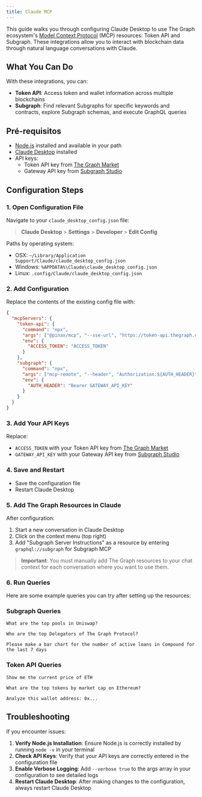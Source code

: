```yaml
---
title: Claude MCP
---
```


This guide walks you through configuring Claude Desktop to use The Graph ecosystem's [Model Context Protocol](https://modelcontextprotocol.io/introduction) (MCP) resources: Token API and Subgraph. These integrations allow you to interact with blockchain data through natural language conversations with Claude.

## What You Can Do

With these integrations, you can:

- **Token API**: Access token and wallet information across multiple blockchains
- **Subgraph**: Find relevant Subgraphs for specific keywords and contracts, explore Subgraph schemas, and execute GraphQL queries

## Pré-requisitos

- [Node.js](https://nodejs.org/en/download/) installed and available in your path
- [Claude Desktop](https://claude.ai/download) installed
- API keys:
  - Token API key from [The Graph Market](https://thegraph.market/)
  - Gateway API key from [Subgraph Studio](https://thegraph.com/studio/apikeys/)

## Configuration Steps

### 1. Open Configuration File

Navigate to your `claude_desktop_config.json` file:

> **Claude Desktop** > **Settings** > **Developer** > **Edit Config**

Paths by operating system:

- OSX: `~/Library/Application Support/Claude/claude_desktop_config.json`
- Windows: `%APPDATA%\Claude\claude_desktop_config.json`
- Linux: `.config/Claude/claude_desktop_config.json`

### 2. Add Configuration

Replace the contents of the existing config file with:

```json
{
  "mcpServers": {
    "token-api": {
      "command": "npx",
      "args": ["@pinax/mcp", "--sse-url", "https://token-api.thegraph.com/sse"],
      "env": {
        "ACCESS_TOKEN": "ACCESS_TOKEN"
      }
    },
    "subgraph": {
      "command": "npx",
      "args": ["mcp-remote", "--header", "Authorization:${AUTH_HEADER}", "https://subgraphs.mcp.thegraph.com/sse"],
      "env": {
        "AUTH_HEADER": "Bearer GATEWAY_API_KEY"
      }
    }
  }
}
```

### 3. Add Your API Keys

Replace:

- `ACCESS_TOKEN` with your Token API key from [The Graph Market](https://thegraph.market/)
- `GATEWAY_API_KEY` with your Gateway API key from [Subgraph Studio](https://thegraph.com/studio/apikeys/)

### 4. Save and Restart

- Save the configuration file
- Restart Claude Desktop

### 5. Add The Graph Resources in Claude

After configuration:

1. Start a new conversation in Claude Desktop
2. Click on the context menu (top right)
3. Add "Subgraph Server Instructions" as a resource by entering `graphql://subgraph` for Subgraph MCP

> **Important**: You must manually add The Graph resources to your chat context for each conversation where you want to use them.

### 6. Run Queries

Here are some example queries you can try after setting up the resources:

### Subgraph Queries

```
What are the top pools in Uniswap?
```

```
Who are the top Delegators of The Graph Protocol?
```

```
Please make a bar chart for the number of active loans in Compound for the last 7 days
```

### Token API Queries

```
Show me the current price of ETH
```

```
What are the top tokens by market cap on Ethereum?
```

```
Analyze this wallet address: 0x...
```

## Troubleshooting

If you encounter issues:

1. **Verify Node.js Installation**: Ensure Node.js is correctly installed by running `node -v` in your terminal
2. **Check API Keys**: Verify that your API keys are correctly entered in the configuration file
3. **Enable Verbose Logging**: Add `--verbose true` to the args array in your configuration to see detailed logs
4. **Restart Claude Desktop**: After making changes to the configuration, always restart Claude Desktop
